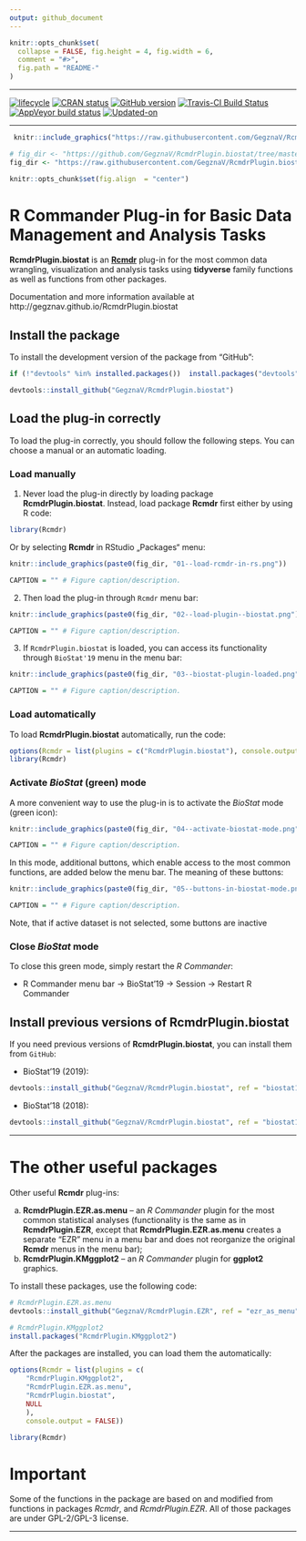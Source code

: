 ```yaml
---
output: github_document
---
```


<!-- README.md is generated from README.Rmd. Please edit that file -->
 
```r
knitr::opts_chunk$set(
  collapse = FALSE, fig.height = 4, fig.width = 6,
  comment = "#>",
  fig.path = "README-"
)
```

***

<!-- badges: start -->
[![lifecycle](https://img.shields.io/badge/lifecycle-experimental-orange.svg)](https://www.tidyverse.org/lifecycle/#experimental)
[![CRAN status](https://www.r-pkg.org/badges/version/RcmdrPlugin.biostat)](https://cran.r-project.org/package=RcmdrPlugin.biostat)
[![GitHub version](https://img.shields.io/badge/GitHub-v`r packageVersion("RcmdrPlugin.biostat")`-brightgreen.svg)](https://github.com/GegznaV/RcmdrPlugin.biostat)
[![Travis-CI Build Status](https://travis-ci.org/GegznaV/RcmdrPlugin.biostat.png?branch=master)](https://travis-ci.org/GegznaV/RcmdrPlugin.biostat)
[![AppVeyor build status](https://ci.appveyor.com/api/projects/status/github/GegznaV/RcmdrPlugin.biostat?branch=master&svg=true)](https://ci.appveyor.com/project/GegznaV/rcmdrplugin-biostat)
[![Updated-on](https://img.shields.io/badge/Updated%20on-`r gsub('-', '--', Sys.Date())`-yellowgreen.svg)](/commits/master)
<!-- badges: end -->

***

```r
 knitr::include_graphics("https://raw.githubusercontent.com/GegznaV/RcmdrPlugin.biostat/master/docs/logo.png") 
``` 
 
```r
# fig_dir <- "https://github.com/GegznaV/RcmdrPlugin.biostat/tree/master/inst/etc/fig/"
fig_dir <- "https://raw.githubusercontent.com/GegznaV/RcmdrPlugin.biostat/master/inst/etc/fig/"

knitr::opts_chunk$set(fig.align  = "center")
```

<!-- 
An *R Commander* Plugin for Basic (Bio)Statistical Routines  
-->

R Commander Plug-in for Basic Data Management and Analysis Tasks {#intro}
==============================================================================

**RcmdrPlugin.biostat** is an [**Rcmdr**](https://CRAN.R-project.org/package=Rcmdr) plug-in for the most common data wrangling, visualization and analysis tasks using **tidyverse** family functions as well as functions from other packages.


Documentation and more information available at http://gegznav.github.io/RcmdrPlugin.biostat


## Install the package {#install}

To install the development version of the package from “GitHub”:

```r
if (!"devtools" %in% installed.packages())  install.packages("devtools")

devtools::install_github("GegznaV/RcmdrPlugin.biostat")
```

## Load the plug-in correctly {#load}

To load the plug-in correctly, you should follow the following steps.
You can choose a manual or an automatic loading.



### Load manually

1. Never load the plug-in directly by loading package **RcmdrPlugin.biostat**.
Instead, load package **Rcmdr** first either by using R code:

```r
library(Rcmdr)
```

Or by selecting **Rcmdr** in RStudio „Packages“ menu:
```r
knitr::include_graphics(paste0(fig_dir, "01--load-rcmdr-in-rs.png")) 

CAPTION = "" # Figure caption/description.
```

2. Then load the plug-in through `Rcmdr` menu bar:

```r
knitr::include_graphics(paste0(fig_dir, "02--load-plugin--biostat.png")) 

CAPTION = "" # Figure caption/description.
```


3. If `RcmdrPlugin.biostat` is loaded, you can access its functionality through `BioStat'19` menu in the menu bar:


```r
knitr::include_graphics(paste0(fig_dir, "03--biostat-plugin-loaded.png")) 

CAPTION = "" # Figure caption/description.
```



### Load automatically

To load **RcmdrPlugin.biostat** automatically, run the code:

```r
options(Rcmdr = list(plugins = c("RcmdrPlugin.biostat"), console.output = FALSE))
library(Rcmdr)
```

### Activate *BioStat* (green) mode

A more convenient way to use the plug-in is to activate the *BioStat* mode (green icon):

```r
knitr::include_graphics(paste0(fig_dir, "04--activate-biostat-mode.png")) 

CAPTION = "" # Figure caption/description.
```

In this mode, additional buttons, which enable access to the most common functions, are added below the menu bar.
The meaning of these buttons:

```r
knitr::include_graphics(paste0(fig_dir, "05--buttons-in-biostat-mode.png")) 

CAPTION = "" # Figure caption/description.
```

Note, that if active dataset is not selected, some buttons are inactive


### Close *BioStat* mode

To close this green mode, simply restart the *R Commander*: 

* R Commander menu bar → BioStat'19 → Session → Restart R Commander


## Install previous versions of **RcmdrPlugin.biostat**

If you need previous versions of **RcmdrPlugin.biostat**, you can install them from `GitHub`:

- BioStat'19 (2019):
```r
devtools::install_github("GegznaV/RcmdrPlugin.biostat", ref = "biostat19")
```


- BioStat'18 (2018):
```r
devtools::install_github("GegznaV/RcmdrPlugin.biostat", ref = "biostat18")
```


***

# The other useful packages {#related-packages}

Other useful **Rcmdr** plug-ins:

a. **RcmdrPlugin.EZR.as.menu** -- an *R Commander* plugin for the most common statistical analyses (functionality is the same as in **RcmdrPlugin.EZR**, except that **RcmdrPlugin.EZR.as.menu** creates a separate "EZR" menu in a menu bar and does not reorganize the original **Rcmdr** menus in the menu bar);
b. **RcmdrPlugin.KMggplot2** -- an *R Commander* plugin for **ggplot2** graphics.


To install these packages, use the following code:


```r
# RcmdrPlugin.EZR.as.menu
devtools::install_github("GegznaV/RcmdrPlugin.EZR", ref = "ezr_as_menu")

# RcmdrPlugin.KMggplot2
install.packages("RcmdrPlugin.KMggplot2")
```

After the packages are installed, you can load them the automatically:

```r
options(Rcmdr = list(plugins = c(
    "RcmdrPlugin.KMggplot2",
    "RcmdrPlugin.EZR.as.menu",
    "RcmdrPlugin.biostat",
    NULL
    ), 
    console.output = FALSE))

library(Rcmdr)
```

# Important

Some of the functions in the package are based on and modified from functions in packages *Rcmdr*<!--, *RcmdrPlugin.KMggplot2*-->, and *RcmdrPlugin.EZR*.
All of those packages are under GPL-2/GPL-3 license.

***




<!-- * * * -->

<!--  <p align="right"> </p>     -->
